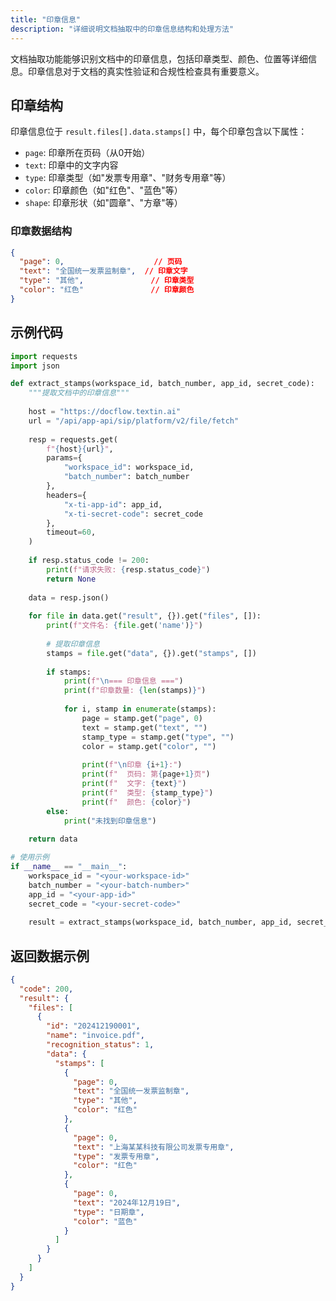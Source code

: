 ```yaml
---
title: "印章信息"
description: "详细说明文档抽取中的印章信息结构和处理方法"
---
```


文档抽取功能能够识别文档中的印章信息，包括印章类型、颜色、位置等详细信息。印章信息对于文档的真实性验证和合规性检查具有重要意义。

## 印章结构

印章信息位于 `result.files[].data.stamps[]` 中，每个印章包含以下属性：

- `page`: 印章所在页码（从0开始）
- `text`: 印章中的文字内容
- `type`: 印章类型（如"发票专用章"、"财务专用章"等）
- `color`: 印章颜色（如"红色"、"蓝色"等）
- `shape`: 印章形状（如"圆章"、"方章"等）

### 印章数据结构

```json
{
  "page": 0,                    // 页码
  "text": "全国统一发票监制章",  // 印章文字
  "type": "其他",               // 印章类型
  "color": "红色"               // 印章颜色
}
```


## 示例代码

<CodeGroup>

```python Python icon=python expandable
import requests
import json

def extract_stamps(workspace_id, batch_number, app_id, secret_code):
    """提取文档中的印章信息"""
    
    host = "https://docflow.textin.ai"
    url = "/api/app-api/sip/platform/v2/file/fetch"
    
    resp = requests.get(
        f"{host}{url}",
        params={
            "workspace_id": workspace_id, 
            "batch_number": batch_number
        },
        headers={
            "x-ti-app-id": app_id, 
            "x-ti-secret-code": secret_code
        },
        timeout=60,
    )
    
    if resp.status_code != 200:
        print(f"请求失败: {resp.status_code}")
        return None
    
    data = resp.json()
    
    for file in data.get("result", {}).get("files", []):
        print(f"文件名: {file.get('name')}")
        
        # 提取印章信息
        stamps = file.get("data", {}).get("stamps", [])
        
        if stamps:
            print(f"\n=== 印章信息 ===")
            print(f"印章数量: {len(stamps)}")
            
            for i, stamp in enumerate(stamps):
                page = stamp.get("page", 0)
                text = stamp.get("text", "")
                stamp_type = stamp.get("type", "")
                color = stamp.get("color", "")
                
                print(f"\n印章 {i+1}:")
                print(f"  页码: 第{page+1}页")
                print(f"  文字: {text}")
                print(f"  类型: {stamp_type}")
                print(f"  颜色: {color}")
        else:
            print("未找到印章信息")
    
    return data

# 使用示例
if __name__ == "__main__":
    workspace_id = "<your-workspace-id>"
    batch_number = "<your-batch-number>"
    app_id = "<your-app-id>"
    secret_code = "<your-secret-code>"
    
    result = extract_stamps(workspace_id, batch_number, app_id, secret_code)
```

</CodeGroup>

## 返回数据示例

```json expandable
{
  "code": 200,
  "result": {
    "files": [
      {
        "id": "202412190001",
        "name": "invoice.pdf",
        "recognition_status": 1,
        "data": {
          "stamps": [
            {
              "page": 0,
              "text": "全国统一发票监制章",
              "type": "其他",
              "color": "红色"
            },
            {
              "page": 0,
              "text": "上海某某科技有限公司发票专用章",
              "type": "发票专用章",
              "color": "红色"
            },
            {
              "page": 0,
              "text": "2024年12月19日",
              "type": "日期章",
              "color": "蓝色"
            }
          ]
        }
      }
    ]
  }
}
```
